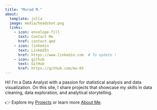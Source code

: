 ```yaml
---
title: "Murad M."
about: 
  template: jolla
  image: media/headshot.png
  links: 
    - icon: envelope-fill
      text: Contact Me
      href: contact.qmd
    - icon: linkedin
      text: LinkedIn
      href: https://www.linkedin.com  # To update !
    - icon: github
      text: GitHub
      href: https://github.com/mu-05
---
```


Hi! I’m a Data Analyst with a passion for statistical analysis and data visualization. On this site, I share projects that showcase my skills in data cleaning, data exploration, and analytical storytelling.

👉 Explore my [Projects](posts.qmd) or learn more [About Me](about.qmd).